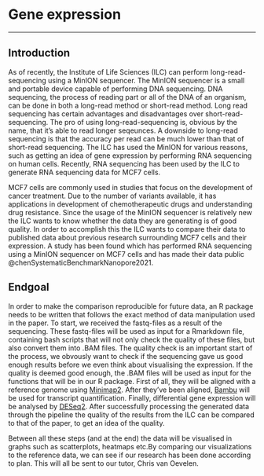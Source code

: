 # Gene expression

----
## Introduction
As of recently, the Institute of Life Sciences (ILC) can perform long-read-sequencing using a MinION sequencer. The MinION sequencer is a small and portable device capable of performing DNA sequencing. DNA sequencing, the process of reading part or all of the DNA of an organism, can be done in both a long-read method or short-read method. Long read sequencing has certain advantages and disadvantages over short-read-sequencing. The pro of using long-read-sequencing is, obvious by the name, that it's able to read longer seqeunces. A downside to long-read sequencing is that the accuracy per read can be much lower than that of short-read sequencing. The ILC has used the MinION for various reasons, such as getting an idea of gene expression by performing RNA sequencing on human cells. Recently, RNA sequencing has been used by the ILC to generate RNA sequencing data for MCF7 cells. 

MCF7 cells are commonly used in studies that focus on the development of cancer treatment. Due to the number of variants available, it has applications in development of chemotherapeutic drugs and understanding drug resistance. Since the usage of the MinION sequencer is relatively new the ILC wants to know whether the data they are generating is of good quality. In order to accomplish this the ILC wants to compare their data to published data about previous research surrounding MCF7 cells and their expression. A study has been found which has performed RNA sequencing using a MinION sequencer on MCF7 cells and has made their data public @chenSystematicBenchmarkNanopore2021. 

## Endgoal
In order to make the comparison reproducible for future data, an R package needs to be written that follows the exact method of data manipulation used in the paper. To start, we received the fastq-files as a result of the sequencing. These fastq-files will be used as input for a Rmarkdown file, containing bash scripts that will not only check the quality of these files, but also convert them into .BAM files. The quality check is an important start of the process, we obvously want to check if the sequencing gave us good enough results before we even think about visualising the expression. If the quality is deemed good enough, the .BAM files will be used as input for the functions that will be in our R package. First of all, they will be aligned with a reference genome using [Minimap2](https://github.com/lh3/minimap2). After they've been aligned, [Bambu](https://github.com/GoekeLab/bambu) will be used for transcript quantification. Finally, differential gene expression will be analysed by [DESeq2](https://github.com/mikelove/DESeq2). After successfully processing the generated data through the pipeline the quality of the results from the ILC can be compared to that of the paper, to get an idea of the quality.

Between all these steps (and at the end) the data will be visualised in graphs such as scatterplots, heatmaps etc.By comparing our visualizations to the reference data, we can see if our research has been done according to plan. This will all be sent to our tutor, Chris van Oevelen.

